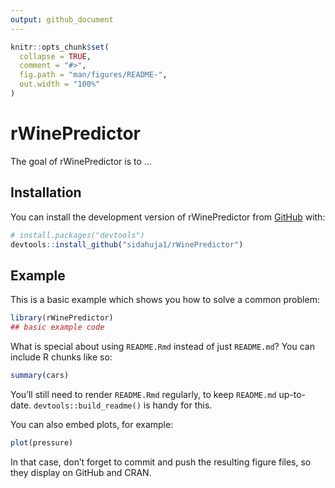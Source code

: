 ```yaml
---
output: github_document
---
```


<!-- README.md is generated from README.Rmd. Please edit that file -->

```r
knitr::opts_chunk$set(
  collapse = TRUE,
  comment = "#>",
  fig.path = "man/figures/README-",
  out.width = "100%"
)
```

# rWinePredictor

<!-- badges: start -->
<!-- badges: end -->

The goal of rWinePredictor is to ...

## Installation

You can install the development version of rWinePredictor from [GitHub](https://github.com/) with:

``` r
# install.packages("devtools")
devtools::install_github("sidahuja1/rWinePredictor")
```

## Example

This is a basic example which shows you how to solve a common problem:

```r
library(rWinePredictor)
## basic example code
```

What is special about using `README.Rmd` instead of just `README.md`? You can include R chunks like so:

```r
summary(cars)
```

You'll still need to render `README.Rmd` regularly, to keep `README.md` up-to-date. `devtools::build_readme()` is handy for this.

You can also embed plots, for example:

```r
plot(pressure)
```

In that case, don't forget to commit and push the resulting figure files, so they display on GitHub and CRAN.
